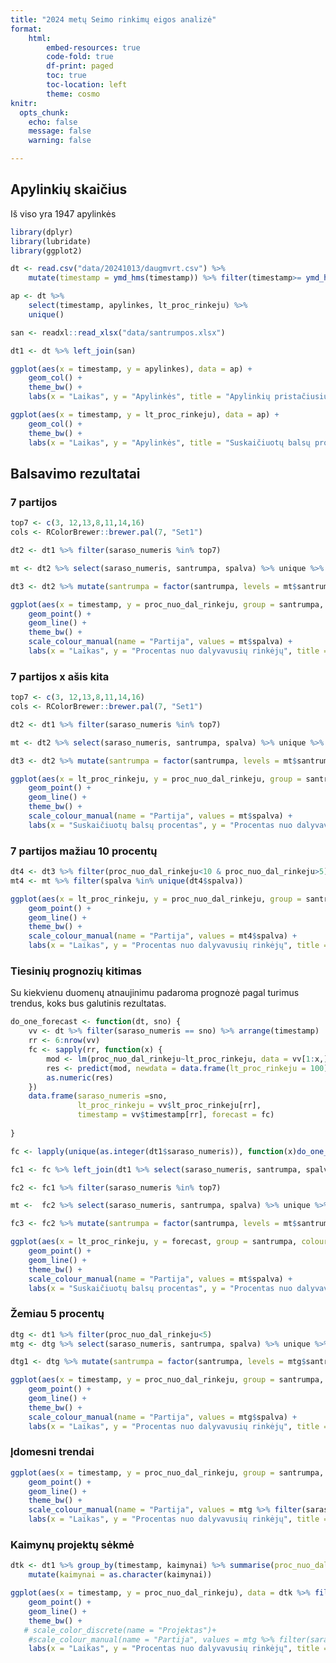```yaml
---
title: "2024 metų Seimo rinkimų eigos analizė"
format: 
    html:
        embed-resources: true
        code-fold: true
        df-print: paged
        toc: true
        toc-location: left
        theme: cosmo
knitr: 
  opts_chunk: 
    echo: false
    message: false
    warning: false

---
```


## Apylinkių skaičius

Iš viso yra 1947 apylinkės

```r
library(dplyr)
library(lubridate)
library(ggplot2)

dt <- read.csv("data/20241013/daugmvrt.csv") %>% 
    mutate(timestamp = ymd_hms(timestamp)) %>% filter(timestamp>= ymd_hms("2024-10-13 21:00:00"))

ap <- dt %>%
    select(timestamp, apylinkes, lt_proc_rinkeju) %>%
    unique()

san <- readxl::read_xlsx("data/santrumpos.xlsx")

dt1 <- dt %>% left_join(san)

ggplot(aes(x = timestamp, y = apylinkes), data = ap) +
    geom_col() +
    theme_bw() +
    labs(x = "Laikas", y = "Apylinkės", title = "Apylinkių pristačiusių duomenis skaičius")
```
```r
ggplot(aes(x = timestamp, y = lt_proc_rinkeju), data = ap) +
    geom_col() +
    theme_bw() +
    labs(x = "Laikas", y = "Apylinkės", title = "Suskaičiuotų balsų procentas")
```


## Balsavimo rezultatai

### 7 partijos

```r
top7 <- c(3, 12,13,8,11,14,16)
cols <- RColorBrewer::brewer.pal(7, "Set1")

dt2 <- dt1 %>% filter(saraso_numeris %in% top7)

mt <- dt2 %>% select(saraso_numeris, santrumpa, spalva) %>% unique %>% arrange(saraso_numeris)

dt3 <- dt2 %>% mutate(santrumpa = factor(santrumpa, levels = mt$santrumpa))

ggplot(aes(x = timestamp, y = proc_nuo_dal_rinkeju, group = santrumpa, colour = santrumpa), data = dt3) +
    geom_point() +
    geom_line() +
    theme_bw() +
    scale_colour_manual(name = "Partija", values = mt$spalva) +
    labs(x = "Laikas", y = "Procentas nuo dalyvavusių rinkėjų", title = "Balsavimo rezultatų kitimas laike")
```

### 7 partijos x ašis kita

```r
top7 <- c(3, 12,13,8,11,14,16)
cols <- RColorBrewer::brewer.pal(7, "Set1")

dt2 <- dt1 %>% filter(saraso_numeris %in% top7)

mt <- dt2 %>% select(saraso_numeris, santrumpa, spalva) %>% unique %>% arrange(saraso_numeris)

dt3 <- dt2 %>% mutate(santrumpa = factor(santrumpa, levels = mt$santrumpa))

ggplot(aes(x = lt_proc_rinkeju, y = proc_nuo_dal_rinkeju, group = santrumpa, colour = santrumpa), data = dt3) +
    geom_point() +
    geom_line() +
    theme_bw() +
    scale_colour_manual(name = "Partija", values = mt$spalva) +
    labs(x = "Suskaičiuotų balsų procentas", y = "Procentas nuo dalyvavusių rinkėjų", title = "Balsavimo rezultatų kitimas laike")
```



### 7 partijos mažiau 10 procentų

```r

dt4 <- dt3 %>% filter(proc_nuo_dal_rinkeju<10 & proc_nuo_dal_rinkeju>5)
mt4 <- mt %>% filter(spalva %in% unique(dt4$spalva))

ggplot(aes(x = lt_proc_rinkeju, y = proc_nuo_dal_rinkeju, group = santrumpa, colour = santrumpa), data = dt4) +
    geom_point() +
    geom_line() +
    theme_bw() +
    scale_colour_manual(name = "Partija", values = mt4$spalva) +
    labs(x = "Laikas", y = "Procentas nuo dalyvavusių rinkėjų", title = "Procentas nuo dalyvavusių rinkėjų")
```

### Tiesinių prognozių kitimas

Su kiekvienu duomenų atnaujinimu padaroma prognozė pagal turimus trendus, koks bus galutinis rezultatas.

```r
do_one_forecast <- function(dt, sno) {
    vv <- dt %>% filter(saraso_numeris == sno) %>% arrange(timestamp)
    rr <- 6:nrow(vv)
    fc <- sapply(rr, function(x) {
        mod <- lm(proc_nuo_dal_rinkeju~lt_proc_rinkeju, data = vv[1:x,])
        res <- predict(mod, newdata = data.frame(lt_proc_rinkeju = 100))
        as.numeric(res)
    })
    data.frame(saraso_numeris =sno, 
               lt_proc_rinkeju = vv$lt_proc_rinkeju[rr], 
               timestamp = vv$timestamp[rr], forecast = fc) 
    
}

fc <- lapply(unique(as.integer(dt1$saraso_numeris)), function(x)do_one_forecast(dt1,x)) %>% bind_rows

fc1 <- fc %>% left_join(dt1 %>% select(saraso_numeris, santrumpa, spalva) %>% unique)

fc2 <- fc1 %>% filter(saraso_numeris %in% top7)

mt <-  fc2 %>% select(saraso_numeris, santrumpa, spalva) %>% unique %>% arrange(saraso_numeris)

fc3 <- fc2 %>% mutate(santrumpa = factor(santrumpa, levels = mt$santrumpa))

ggplot(aes(x = lt_proc_rinkeju, y = forecast, group = santrumpa, colour = santrumpa), data = fc3) +
    geom_point() +
    geom_line() +
    theme_bw() +
    scale_colour_manual(name = "Partija", values = mt$spalva) +
    labs(x = "Suskaičiuotų balsų procentas", y = "Procentas nuo dalyvavusių rinkėjų", title = "Galutinio rinkimų rezultatų prognozė")

```

### Žemiau 5 procentų

```r


dtg <- dt1 %>% filter(proc_nuo_dal_rinkeju<5)
mtg <- dtg %>% select(saraso_numeris, santrumpa, spalva) %>% unique %>% arrange(saraso_numeris)

dtg1 <- dtg %>% mutate(santrumpa = factor(santrumpa, levels = mtg$santrumpa))

ggplot(aes(x = timestamp, y = proc_nuo_dal_rinkeju, group = santrumpa, colour = santrumpa), data = dtg1) +
    geom_point() +
    geom_line() +
    theme_bw() +
    scale_colour_manual(name = "Partija", values = mtg$spalva) +
    labs(x = "Laikas", y = "Procentas nuo dalyvavusių rinkėjų", title = "Balsavimo rezultatų kitimas laike")
```

### Įdomesni trendai

```r

ggplot(aes(x = timestamp, y = proc_nuo_dal_rinkeju, group = santrumpa, colour = santrumpa), data = dtg1 %>% filter(saraso_numeris %in% c(16,5, 2))) +
    geom_point() +
    geom_line() +
    theme_bw() +
    scale_colour_manual(name = "Partija", values = mtg %>% filter(saraso_numeris %in% c(16,5, 2)) %>% .$spalva) +
    labs(x = "Laikas", y = "Procentas nuo dalyvavusių rinkėjų", title = "Balsavimo rezultatų kitimas laike")
```

### Kaimynų projektų sėkmė

```r

dtk <- dt1 %>% group_by(timestamp, kaimynai) %>% summarise(proc_nuo_dal_rinkeju = sum(proc_nuo_dal_rinkeju)) %>% 
    mutate(kaimynai = as.character(kaimynai))

ggplot(aes(x = timestamp, y = proc_nuo_dal_rinkeju), data = dtk %>% filter(kaimynai == 1))  +
    geom_point() +
    geom_line() +
    theme_bw() +
   # scale_color_discrete(name = "Projektas")+
    #scale_colour_manual(name = "Partija", values = mtg %>% filter(saraso_numeris %in% c(16,2)) %>% .$spalva) +
    labs(x = "Laikas", y = "Procentas nuo dalyvavusių rinkėjų", title = "Balsavimo rezultatų kitimas laike")
```